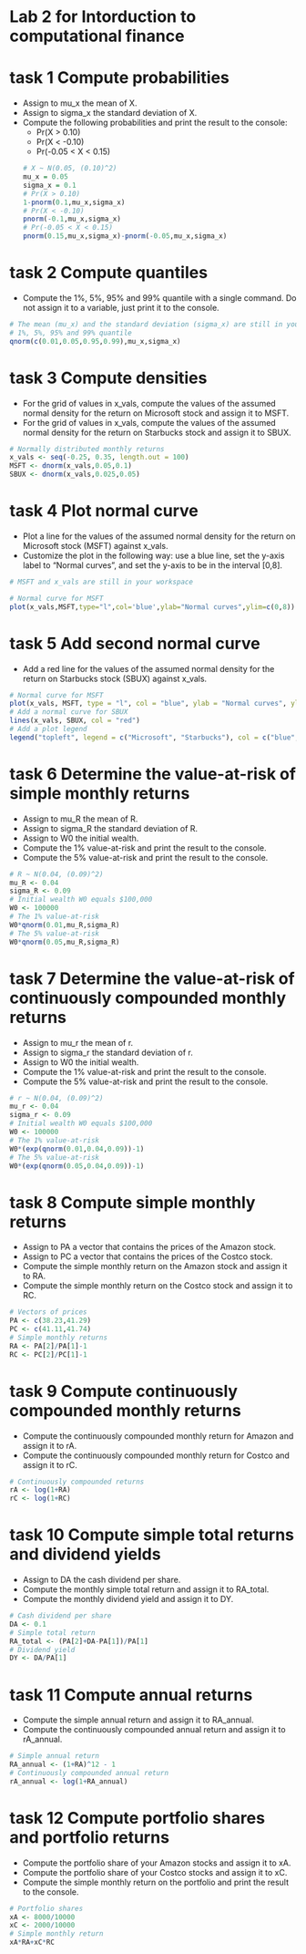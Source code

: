 Lab 2 for Intorduction to computational finance
========================================================
# task 1 Compute probabilities
+ Assign to mu_x the mean of X.
+ Assign to sigma_x the standard deviation of X.
+ Compute the following probabilities and print the result to the console:
  - Pr(X > 0.10)
  - Pr(X < -0.10)
  - Pr(-0.05 < X < 0.15)
```r
# X ~ N(0.05, (0.10)^2)
mu_x = 0.05
sigma_x = 0.1
# Pr(X > 0.10)
1-pnorm(0.1,mu_x,sigma_x)
# Pr(X < -0.10)
pnorm(-0.1,mu_x,sigma_x)
# Pr(-0.05 < X < 0.15)
pnorm(0.15,mu_x,sigma_x)-pnorm(-0.05,mu_x,sigma_x)
```

# task 2 Compute quantiles
+ Compute the 1%, 5%, 95% and 99% quantile with a single command. Do not assign it to a variable, just print it to the console.
```r
# The mean (mu_x) and the standard deviation (sigma_x) are still in your workspace
# 1%, 5%, 95% and 99% quantile
qnorm(c(0.01,0.05,0.95,0.99),mu_x,sigma_x)
```

# task 3 Compute densities
+ For the grid of values in x_vals, compute the values of the assumed normal density for the return on Microsoft stock and assign it to MSFT.
+ For the grid of values in x_vals, compute the values of the assumed normal density for the return on Starbucks stock and assign it to SBUX.
```r
# Normally distributed monthly returns
x_vals <- seq(-0.25, 0.35, length.out = 100)
MSFT <- dnorm(x_vals,0.05,0.1)
SBUX <- dnorm(x_vals,0.025,0.05)
```

# task 4 Plot normal curve
+ Plot a line for the values of the assumed normal density for the return on Microsoft stock (MSFT) against x_vals.
+ Customize the plot in the following way: use a blue line, set the y-axis label to "Normal curves", and set the y-axis to be in the interval [0,8].
```r
# MSFT and x_vals are still in your workspace

# Normal curve for MSFT
plot(x_vals,MSFT,type="l",col='blue',ylab="Normal curves",ylim=c(0,8))
```

# task 5 Add second normal curve
+ Add a red line for the values of the assumed normal density for the return on Starbucks stock (SBUX) against x_vals.
```r
# Normal curve for MSFT
plot(x_vals, MSFT, type = "l", col = "blue", ylab = "Normal curves", ylim = c(0, 8))
# Add a normal curve for SBUX
lines(x_vals, SBUX, col = "red")
# Add a plot legend
legend("topleft", legend = c("Microsoft", "Starbucks"), col = c("blue", "red"), lty = 1)
```

# task 6 Determine the value-at-risk of simple monthly returns
+ Assign to mu_R the mean of R.
+ Assign to sigma_R the standard deviation of R.
+ Assign to W0 the initial wealth.
+ Compute the 1% value-at-risk and print the result to the console.
+ Compute the 5% value-at-risk and print the result to the console.
```r
# R ~ N(0.04, (0.09)^2) 
mu_R <- 0.04
sigma_R <- 0.09
# Initial wealth W0 equals $100,000
W0 <- 100000
# The 1% value-at-risk
W0*qnorm(0.01,mu_R,sigma_R)
# The 5% value-at-risk
W0*qnorm(0.05,mu_R,sigma_R)
```

# task 7 Determine the value-at-risk of continuously compounded monthly returns
+ Assign to mu_r the mean of r.
+ Assign to sigma_r the standard deviation of r.
+ Assign to W0 the initial wealth.
+ Compute the 1% value-at-risk and print the result to the console.
+ Compute the 5% value-at-risk and print the result to the console.
```r
# r ~ N(0.04, (0.09)^2) 
mu_r <- 0.04
sigma_r <- 0.09
# Initial wealth W0 equals $100,000
W0 <- 100000
# The 1% value-at-risk
W0*(exp(qnorm(0.01,0.04,0.09))-1)
# The 5% value-at-risk
W0*(exp(qnorm(0.05,0.04,0.09))-1)
```

# task 8 Compute simple monthly returns
+ Assign to PA a vector that contains the prices of the Amazon stock.
+ Assign to PC a vector that contains the prices of the Costco stock.
+ Compute the simple monthly return on the Amazon stock and assign it to RA.
+ Compute the simple monthly return on the Costco stock and assign it to RC.
```r
# Vectors of prices
PA <- c(38.23,41.29)
PC <- c(41.11,41.74)
# Simple monthly returns
RA <- PA[2]/PA[1]-1
RC <- PC[2]/PC[1]-1
```

# task 9 Compute continuously compounded monthly returns
+ Compute the continuously compounded monthly return for Amazon and assign it to rA.
+ Compute the continuously compounded monthly return for Costco and assign it to rC.
```r
# Continuously compounded returns
rA <- log(1+RA)
rC <- log(1+RC)
```

# task 10 Compute simple total returns and dividend yields
+ Assign to DA the cash dividend per share.
+ Compute the monthly simple total return and assign it to RA_total.
+ Compute the monthly dividend yield and assign it to DY.
```r
# Cash dividend per share
DA <- 0.1
# Simple total return
RA_total <- (PA[2]+DA-PA[1])/PA[1]
# Dividend yield
DY <- DA/PA[1]
```

# task 11 Compute annual returns
+ Compute the simple annual return and assign it to RA_annual.
+ Compute the continuously compounded annual return and assign it to rA_annual.
```r
# Simple annual return
RA_annual <- (1+RA)^12 - 1
# Continuously compounded annual return
rA_annual <- log(1+RA_annual)
```

# task 12 Compute portfolio shares and portfolio returns
+ Compute the portfolio share of your Amazon stocks and assign it to xA.
+ Compute the portfolio share of your Costco stocks and assign it to xC.
+ Compute the simple monthly return on the portfolio and print the result to the console.
```r
# Portfolio shares
xA <- 8000/10000
xC <- 2000/10000
# Simple monthly return
xA*RA+xC*RC
```

